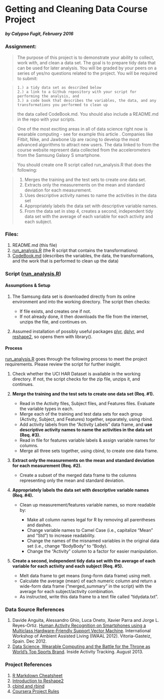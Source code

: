 
# Getting and Cleaning Data Course Project
##### by Calypso Fugit, February 2016

### Assignment:
> The purpose of this project is to demonstrate your ability to collect, work with, and clean a data set. The goal is to prepare tidy data that can be used for later analysis. You will be graded by your peers on a series of yes/no questions related to the project. You will be required to submit: 

>     1.) a tidy data set as described below
>     2.) a link to a Github repository with your script for performing the analysis, and
>     3.) a code book that describes the variables, the data, and any transformations you performed to clean up
        the data called CodeBook.md. You should also include a README.md in the repo with your scripts.

> One of the most exciting areas in all of data science right now is wearable computing - see for example this article . 
> Companies like Fitbit, Nike, and Jawbone Up are racing to develop the most advanced algorithms to attract new users. The 
> data linked to from the course website represent data collected from the accelerometers from the Samsung Galaxy S 
> smartphone.

> You should create one R script called run_analysis.R that does the following:

> 1. Merges the training and the test sets to create one data set.
> 2. Extracts only the measurements on the mean and standard deviation for each measurement.
> 3. Uses descriptive activity names to name the activities in the data set
> 4. Appropriately labels the data set with descriptive variable names.
> 5. From the data set in step 4, creates a second, independent tidy data set with the average of each variable for each activity and each subject.

### Files:

1. README.md (this file)
2. [run_analysis.R](https://github.com/CalypsoRenee/getting-and-cleaning-data/blob/master/run_analysis.R) (the R script that contains the transformations)
3. [CodeBook.md](https://github.com/CalypsoRenee/getting-and-cleaning-data/blob/master/Codebook.Rmd) (describes the variables, the data, the transformations, and the work that is performed to clean up the data)

### Script ([run_analysis.R](https://github.com/CalypsoRenee/getting-and-cleaning-data/blob/master/run_analysis.R))

#### Assumptions & Setup

1. The Samsung data set is downloaded directly from its online environment and into the working directory. The script then checks:

      + If file exists, and creates one if not. 
      + If not already done, it then downloads the file from the internet, unzips the file, and continues on.
  
2. Assumed installation of possibly useful packages [plyr](http://cran.r-project.org/web/packages/plyr/index.html),  [dplyr](http://cran.r-project.org/web/packages/dplyr/index.html), and [reshape2](http://cran.r-project.org/web/packages/reshape2/index.html), so opens them with library().

#### Process

[run_analysis.R](https://github.com/CalypsoRenee/getting-and-cleaning-data/blob/master/run_analysis.R) goes through the following process to meet the project requirements. Please review the script for further insight.

1.  Check whether the UCI HAR Dataset is available in the working directory.  If not, the script checks for the zip file, unzips it, and continues. 
2. **Merge the training and the test sets to create one data set (Req. #1).**
      
      * Read in the Activity files, Subject files, and Features files. Evaluate the variable types in each.
      * Merge each of the training and test data sets for each group (Activity, Subject, and Features) together, separately, using rbind. 
      * Add activity labels from the "Activity Labels" data frame, and **use descriptive activity names to name the activities in the data set (Req. #3).**
      * Read in file for features variable labels & assign variable names for columns. 
      * Merge all three sets together, using cbind, to create one data frame.

3. **Extract only the measurements on the mean and standard deviation for each measurement (Req. #2).**
  
      * Create a subset of the merged data frame to the columns representing only the mean and standard deviation.

4. **Appropriately labels the data set with descriptive variable names (Req. #4).**
  
      * Clean up measurement/features variable names, so more readable by:
      
         * Make all column names legal for R by removing all parentheses and dashes.
         * Change variable names to Camel Case (i.e., capitalize "Mean" and "Std") to increase readability.
         * Change the names of the misnamed variables in the original data set (i.e., change "BodyBody" to "Body). 
         * Change the "Activity" column to a factor for easier manipulation.
            
5. **Create a second, independent tidy data set with the average of each variable for each activity and each subject (Req. #5).**

      * Melt data frame to get means (long-form data frame) using melt. 
      * Calculate the average (mean) of each numeric column and return a wide-form data frame ("merged_summary" in the script) with the average for each subject/activity combination.
      * As instructed, write this data frame to a text file called "tidydata.txt".

### Data Source References

1. Davide Anguita, Alessandro Ghio, Luca Oneto, Xavier Parra and Jorge L. Reyes-Ortiz. [Human Activity Recognition on Smartphones using a Multiclass Hardware-Friendly Support Vector Machine](https://archive.ics.uci.edu/ml/datasets/Human+Activity+Recognition+Using+Smartphones). International Workshop of Ambient Assisted Living (IWAAL 2012). Vitoria-Gasteiz, Spain. Dec 2012.
2. [Data Science, Wearable Computing and the Battle for the Throne as World's Top Sports Brand](http://www.insideactivitytracking.com/data-science-activity-tracking-and-the-battle-for-the-worlds-top-sports-brand/). Inside Activity Tracking. August 2013.

### Project References

1. [R Markdown Cheatsheet](https://www.rstudio.com/wp-content/uploads/2015/02/rmarkdown-cheatsheet.pdf)
2. [Introduction to Reshape2](http://seananderson.ca/2013/10/19/reshape.html)
3. [cbind and rbind](http://www.inside-r.org/r-doc/base/cbind)
4. [Coursera Project Rules](https://www.coursera.org/learn/data-cleaning/peer/FIZtT/getting-and-cleaning-data-course-project)

